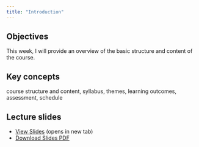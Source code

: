 ```yaml
---
title: "Introduction"
---
```


## Objectives

This week, I will provide an overview of the basic structure and content of the course. 

::: {.callout-note icon="false"}
## Key concepts
course structure and content, syllabus, themes, learning outcomes, assessment, schedule

:::


## Lecture slides


- [View Slides](slides/week1/01_intro_slides.html){target="_blank"} (opens in new tab)
- [Download Slides PDF](slides/week1/01_intro_slides.pdf){download="01_intro_slides.pdf"}

<!-- <div class="slide-preview"> -->
<!--   <iframe src="slides/week1/01_intro_slides.html" width="100%" height="450px" frameborder="0"></iframe> -->
<!--   <p class="preview-note">For a full screen view, use the link above.</p> -->
<!-- </div> -->
